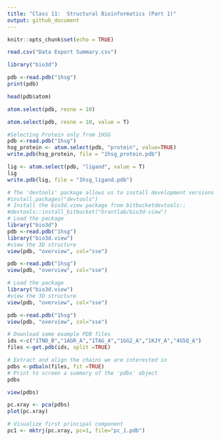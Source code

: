 ```yaml
---
title: "Class 11:  Structural Bioinformatics (Part 1)"
output: github_document
---
```


```r
knitr::opts_chunk$set(echo = TRUE)
```

```r
read.csv("Data Export Summary.csv")
```

```r
library("bio3d")

```

```r
pdb <-read.pdb("1hsg")
print(pdb)
```

```r
head(pdb$atom)
```

```r
atom.select(pdb, resno = 10)
```

```r
atom.select(pdb, resno = 10, value = T)
```




```r
#Selecting Protein only from 1HSG
pdb <-read.pdb("1hsg")
hsg_protein <- atom.select(pdb, "protein", value=TRUE)
write.pdb(hsg_protein, file = "1hsg_protein.pdb")

```
```r
lig <- atom.select(pdb, "ligand", value = T)
lig
write.pdb(lig, file = "1hsg_ligand.pdb")
```

```r
# The 'devtools' package allows us to install development versions
#install.packages("devtools")
# Install the bio3d.view package from bitbucketdevtools::
#devtools::install_bitbucket("Grantlab/bio3d-view")
# Load the package
library("bio3d")
pdb <-read.pdb("1hsg")
library("bio3d.view")
#view the 3D structure
view(pdb, "overview", col="sse")

pdb <-read.pdb("1hsg")
view(pdb, "overview", col="sse")

```

```r
# Load the package
library("bio3d.view")
#view the 3D structure
view(pdb, "overview", col="sse")
```

```r

pdb <-read.pdb("1hsg")
view(pdb, "overview", col="sse")
```

```r
# Download some example PDB files
ids <-c("1TND_B","1AGR_A","1TAG_A","1GG2_A","1KJY_A","4G5Q_A")
files <-get.pdb(ids, split =TRUE)
```

```r
# Extract and align the chains we are interested in
pdbs <-pdbaln(files, fit =TRUE)
# Print to screen a summary of the 'pdbs' object
pdbs
```

```r
view(pdbs)
```
```r
pc.xray <- pca(pdbs)
plot(pc.xray)

```

```r
# Visualize first principal component
pc1 <- mktrj(pc.xray, pc=1, file="pc_1.pdb")
```

